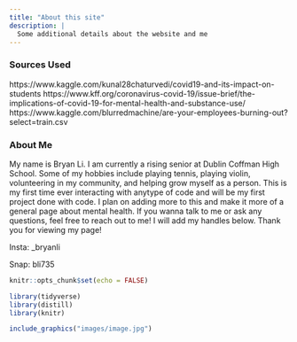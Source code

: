 ```yaml
---
title: "About this site"
description: |
  Some additional details about the website and me
---
```

### Sources Used
https://www.kaggle.com/kunal28chaturvedi/covid19-and-its-impact-on-students
https://www.kff.org/coronavirus-covid-19/issue-brief/the-implications-of-covid-19-for-mental-health-and-substance-use/
https://www.kaggle.com/blurredmachine/are-your-employees-burning-out?select=train.csv


### About Me
My name is Bryan Li. I am currently a rising senior at Dublin Coffman High School. Some of my hobbies include playing tennis, playing violin, volunteering in my community, and helping grow myself as a person. This is my first time ever interacting with anytype of code and will be my first project done with code. I plan on adding more to this and make it more of a general page about mental health. If you wanna talk to me or ask any questions, feel free to reach out to me! I will add my handles below. Thank you for viewing my page!


Insta: _bryanli

Snap: bli735




```r
knitr::opts_chunk$set(echo = FALSE)

library(tidyverse)
library(distill)
library(knitr)

```

```r

include_graphics("images/image.jpg")
```

